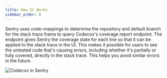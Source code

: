 ```yaml
---
title: How It Works
sidebar_order: 0
---
```



Sentry uses code-mappings to determine the repository and default branch for the stack trace frame to query Codecov's coverage report endpoint. The endpoint gives Sentry the coverage state for each line so that it can be applied to the stack trace in the UI. This makes it possible for users to see the untested code that's causing errors, including whether it's partially or fully covered, directly in the stack trace. This helps you avoid similar errors in the future.

![Codecov in Sentry](codecov-read-timeout.png)
